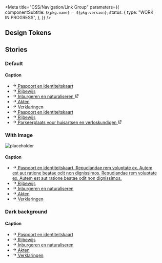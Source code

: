 

<Meta
  title="CSS/Navigation/Link Group"
  parameters={{
    componentSubtitle: `${pkg.name} - ${pkg.version}`,
    status: {
      type: "WORK IN PROGRESS",
    },
  }}
/>

<Description markdown={readme} />

## Design Tokens

<DesignTokenDocBlock categoryName="Link Group" viewType="table" />

## Stories

### Default

<Canvas>
  <Story name="Default">
    <div className="denhaag-link-group">
      <h4 className="utrecht-heading-4 denhaag-link-group__caption">Caption</h4>
      <ul className="utrecht-link-list utrecht-link-list--html-ul denhaag-link-group__list">
        <li className="denhaag-link-group__list-item">
          <a
            href="https://nl-design-system.github.io/denhaag/"
            className="denhaag-link denhaag-link--with-icon denhaag-link--with-icon-start"
          >
            <svg
              width="1em"
              height="1em"
              viewBox="0 0 24 24"
              fill="none"
              xmlns="http://www.w3.org/2000/svg"
              className="denhaag-icon"
              focusable="false"
              aria-hidden="true"
              shapeRendering="auto"
            >
              <path
                d="M12.293 5.293a1 1 0 011.414 0l6 6a1 1 0 010 1.414l-6 6a1 1 0 01-1.414-1.414L16.586 13H5a1 1 0 110-2h11.586l-4.293-4.293a1 1 0 010-1.414z"
                fill="currentColor"
              ></path>
            </svg>
            <span className="denhaag-link__label">Paspoort en identiteitskaart</span>
          </a>
        </li>
        <li className="denhaag-link-group__list-item">
          <a
            href="https://nl-design-system.github.io/denhaag/"
            className="denhaag-link denhaag-link--with-icon denhaag-link--with-icon-start"
          >
            <svg
              width="1em"
              height="1em"
              viewBox="0 0 24 24"
              fill="none"
              xmlns="http://www.w3.org/2000/svg"
              className="denhaag-icon"
              focusable="false"
              aria-hidden="true"
              shapeRendering="auto"
            >
              <path
                d="M12.293 5.293a1 1 0 011.414 0l6 6a1 1 0 010 1.414l-6 6a1 1 0 01-1.414-1.414L16.586 13H5a1 1 0 110-2h11.586l-4.293-4.293a1 1 0 010-1.414z"
                fill="currentColor"
              ></path>
            </svg>
            <span className="denhaag-link__label">Rijbewijs</span>
          </a>
        </li>
        <li className="denhaag-link-group__list-item">
          <a
            href="https://nl-design-system.github.io/denhaag/"
            className="denhaag-link denhaag-link--with-icon denhaag-link--with-icon-start"
          >
            <svg
              width="1em"
              height="1em"
              viewBox="0 0 24 24"
              fill="none"
              xmlns="http://www.w3.org/2000/svg"
              className="denhaag-icon"
              focusable="false"
              aria-hidden="true"
              shapeRendering="auto"
            >
              <path
                d="M12.293 5.293a1 1 0 011.414 0l6 6a1 1 0 010 1.414l-6 6a1 1 0 01-1.414-1.414L16.586 13H5a1 1 0 110-2h11.586l-4.293-4.293a1 1 0 010-1.414z"
                fill="currentColor"
              ></path>
            </svg>
            <span className="denhaag-link__label">Inburgeren en naturaliseren</span>
            <svg
              width="1em"
              height="1em"
              viewBox="0 0 24 24"
              fill="none"
              xmlns="http://www.w3.org/2000/svg"
              className="denhaag-icon"
              focusable="false"
              aria-hidden="true"
              shapeRendering="auto"
            >
              <path
                d="M14 5C13.4477 5 13 4.55228 13 4C13 3.44772 13.4477 3 14 3H20C20.2652 3 20.5196 3.10536 20.7071 3.29289C20.8946 3.48043 21 3.73478 21 4L21 10C21 10.5523 20.5523 11 20 11C19.4477 11 19 10.5523 19 10L19 6.41422L9.70711 15.7071C9.31658 16.0976 8.68342 16.0976 8.29289 15.7071C7.90237 15.3166 7.90237 14.6834 8.29289 14.2929L17.5858 5H14ZM3 7C3 5.89543 3.89543 5 5 5H10C10.5523 5 11 5.44772 11 6C11 6.55228 10.5523 7 10 7H5V19H17V14C17 13.4477 17.4477 13 18 13C18.5523 13 19 13.4477 19 14V19C19 20.1046 18.1046 21 17 21H5C3.89543 21 3 20.1046 3 19V7Z"
                fill="currentColor"
              ></path>
            </svg>
          </a>
        </li>
        <li className="denhaag-link-group__list-item">
          <a
            href="https://nl-design-system.github.io/denhaag/"
            className="denhaag-link denhaag-link--with-icon denhaag-link--with-icon-start"
          >
            <svg
              width="1em"
              height="1em"
              viewBox="0 0 24 24"
              fill="none"
              xmlns="http://www.w3.org/2000/svg"
              className="denhaag-icon"
              focusable="false"
              aria-hidden="true"
              shapeRendering="auto"
            >
              <path
                d="M12.293 5.293a1 1 0 011.414 0l6 6a1 1 0 010 1.414l-6 6a1 1 0 01-1.414-1.414L16.586 13H5a1 1 0 110-2h11.586l-4.293-4.293a1 1 0 010-1.414z"
                fill="currentColor"
              ></path>
            </svg>
            <span className="denhaag-link__label">Akten</span>
          </a>
        </li>
        <li className="denhaag-link-group__list-item">
          <a
            href="https://nl-design-system.github.io/denhaag/"
            className="denhaag-link denhaag-link--with-icon denhaag-link--with-icon-start"
          >
            <svg
              width="1em"
              height="1em"
              viewBox="0 0 24 24"
              fill="none"
              xmlns="http://www.w3.org/2000/svg"
              className="denhaag-icon"
              focusable="false"
              aria-hidden="true"
              shapeRendering="auto"
            >
              <path
                d="M12.293 5.293a1 1 0 011.414 0l6 6a1 1 0 010 1.414l-6 6a1 1 0 01-1.414-1.414L16.586 13H5a1 1 0 110-2h11.586l-4.293-4.293a1 1 0 010-1.414z"
                fill="currentColor"
              ></path>
            </svg>
            <span className="denhaag-link__label">Verklaringen</span>
          </a>
        </li>
        <li className="denhaag-link-group__list-item">
          <a
            href="https://nl-design-system.github.io/denhaag/"
            className="denhaag-link denhaag-link--with-icon denhaag-link--with-icon-start"
          >
            <svg
              width="1em"
              height="1em"
              viewBox="0 0 24 24"
              fill="none"
              xmlns="http://www.w3.org/2000/svg"
              className="denhaag-icon"
              focusable="false"
              aria-hidden="true"
              shapeRendering="auto"
            >
              <path
                d="M12.293 5.293a1 1 0 011.414 0l6 6a1 1 0 010 1.414l-6 6a1 1 0 01-1.414-1.414L16.586 13H5a1 1 0 110-2h11.586l-4.293-4.293a1 1 0 010-1.414z"
                fill="currentColor"
              ></path>
            </svg>
            <span className="denhaag-link__label">Paspoort en identiteitskaart</span>
          </a>
        </li>
        <li className="denhaag-link-group__list-item">
          <a
            href="https://nl-design-system.github.io/denhaag/"
            className="denhaag-link denhaag-link--with-icon denhaag-link--with-icon-start"
          >
            <svg
              width="1em"
              height="1em"
              viewBox="0 0 24 24"
              fill="none"
              xmlns="http://www.w3.org/2000/svg"
              className="denhaag-icon"
              focusable="false"
              aria-hidden="true"
              shapeRendering="auto"
            >
              <path
                d="M12.293 5.293a1 1 0 011.414 0l6 6a1 1 0 010 1.414l-6 6a1 1 0 01-1.414-1.414L16.586 13H5a1 1 0 110-2h11.586l-4.293-4.293a1 1 0 010-1.414z"
                fill="currentColor"
              ></path>
            </svg>
            <span className="denhaag-link__label">Rijbewijs</span>
          </a>
        </li>
        <li className="denhaag-link-group__list-item">
          <a
            href="https://nl-design-system.github.io/denhaag/"
            className="denhaag-link denhaag-link--with-icon denhaag-link--with-icon-start"
          >
            <svg
              width="1em"
              height="1em"
              viewBox="0 0 24 24"
              fill="none"
              xmlns="http://www.w3.org/2000/svg"
              className="denhaag-icon"
              focusable="false"
              aria-hidden="true"
              shapeRendering="auto"
            >
              <path
                d="M12.293 5.293a1 1 0 011.414 0l6 6a1 1 0 010 1.414l-6 6a1 1 0 01-1.414-1.414L16.586 13H5a1 1 0 110-2h11.586l-4.293-4.293a1 1 0 010-1.414z"
                fill="currentColor"
              ></path>
            </svg>
            <span className="denhaag-link__label">Parkeerplaats voor huisartsen en verloskundigen</span>
            <svg
              width="1em"
              height="1em"
              viewBox="0 0 24 24"
              fill="none"
              xmlns="http://www.w3.org/2000/svg"
              className="denhaag-icon"
              focusable="false"
              aria-hidden="true"
              shapeRendering="auto"
            >
              <path
                d="M14 5C13.4477 5 13 4.55228 13 4C13 3.44772 13.4477 3 14 3H20C20.2652 3 20.5196 3.10536 20.7071 3.29289C20.8946 3.48043 21 3.73478 21 4L21 10C21 10.5523 20.5523 11 20 11C19.4477 11 19 10.5523 19 10L19 6.41422L9.70711 15.7071C9.31658 16.0976 8.68342 16.0976 8.29289 15.7071C7.90237 15.3166 7.90237 14.6834 8.29289 14.2929L17.5858 5H14ZM3 7C3 5.89543 3.89543 5 5 5H10C10.5523 5 11 5.44772 11 6C11 6.55228 10.5523 7 10 7H5V19H17V14C17 13.4477 17.4477 13 18 13C18.5523 13 19 13.4477 19 14V19C19 20.1046 18.1046 21 17 21H5C3.89543 21 3 20.1046 3 19V7Z"
                fill="currentColor"
              ></path>
            </svg>
          </a>
        </li>
      </ul>
    </div>
  </Story>
</Canvas>

### With Image

<Canvas>
  <Story name="With Image">
    <div className="denhaag-link-group">
      <img
        className="denhaag-link-group__image"
        src="https://images.unsplash.com/photo-1569235186275-626cb53b83ce?w=140&h=140"
        alt="placeholder"
      />
      <h4 className="utrecht-heading-4 denhaag-link-group__caption">Caption</h4>
      <ul className="utrecht-link-list utrecht-link-list--html-ul denhaag-link-group__list">
        <li className="denhaag-link-group__list-item">
          <a
            href="https://nl-design-system.github.io/denhaag/"
            className="denhaag-link denhaag-link--with-icon denhaag-link--with-icon-start"
          >
            <svg
              width="1em"
              height="1em"
              viewBox="0 0 24 24"
              fill="none"
              xmlns="http://www.w3.org/2000/svg"
              className="denhaag-icon"
              focusable="false"
              aria-hidden="true"
              shapeRendering="auto"
            >
              <path
                d="M12.293 5.293a1 1 0 011.414 0l6 6a1 1 0 010 1.414l-6 6a1 1 0 01-1.414-1.414L16.586 13H5a1 1 0 110-2h11.586l-4.293-4.293a1 1 0 010-1.414z"
                fill="currentColor"
              ></path>
            </svg>
            <span className="denhaag-link__label">
              Paspoort en identiteitskaart. Repudiandae rem voluptate ex. Autem est aut ratione beatae odit non
              dignissimos. Repudiandae rem voluptate ex. Autem est aut ratione beatae odit non dignissimos.
            </span>
          </a>
        </li>
        <li className="denhaag-link-group__list-item">
          <a
            href="https://nl-design-system.github.io/denhaag/"
            className="denhaag-link denhaag-link--with-icon denhaag-link--with-icon-start"
          >
            <svg
              width="1em"
              height="1em"
              viewBox="0 0 24 24"
              fill="none"
              xmlns="http://www.w3.org/2000/svg"
              className="denhaag-icon"
              focusable="false"
              aria-hidden="true"
              shapeRendering="auto"
            >
              <path
                d="M12.293 5.293a1 1 0 011.414 0l6 6a1 1 0 010 1.414l-6 6a1 1 0 01-1.414-1.414L16.586 13H5a1 1 0 110-2h11.586l-4.293-4.293a1 1 0 010-1.414z"
                fill="currentColor"
              ></path>
            </svg>
            <span className="denhaag-link__label">Rijbewijs</span>
          </a>
        </li>
        <li className="denhaag-link-group__list-item">
          <a
            href="https://nl-design-system.github.io/denhaag/"
            className="denhaag-link denhaag-link--with-icon denhaag-link--with-icon-start"
          >
            <svg
              width="1em"
              height="1em"
              viewBox="0 0 24 24"
              fill="none"
              xmlns="http://www.w3.org/2000/svg"
              className="denhaag-icon"
              focusable="false"
              aria-hidden="true"
              shapeRendering="auto"
            >
              <path
                d="M12.293 5.293a1 1 0 011.414 0l6 6a1 1 0 010 1.414l-6 6a1 1 0 01-1.414-1.414L16.586 13H5a1 1 0 110-2h11.586l-4.293-4.293a1 1 0 010-1.414z"
                fill="currentColor"
              ></path>
            </svg>
            <span className="denhaag-link__label">Inburgeren en naturaliseren</span>
          </a>
        </li>
        <li className="denhaag-link-group__list-item">
          <a
            href="https://nl-design-system.github.io/denhaag/"
            className="denhaag-link denhaag-link--with-icon denhaag-link--with-icon-start"
          >
            <svg
              width="1em"
              height="1em"
              viewBox="0 0 24 24"
              fill="none"
              xmlns="http://www.w3.org/2000/svg"
              className="denhaag-icon"
              focusable="false"
              aria-hidden="true"
              shapeRendering="auto"
            >
              <path
                d="M12.293 5.293a1 1 0 011.414 0l6 6a1 1 0 010 1.414l-6 6a1 1 0 01-1.414-1.414L16.586 13H5a1 1 0 110-2h11.586l-4.293-4.293a1 1 0 010-1.414z"
                fill="currentColor"
              ></path>
            </svg>
            <span className="denhaag-link__label">Akten</span>
          </a>
        </li>
        <li className="denhaag-link-group__list-item">
          <a
            href="https://nl-design-system.github.io/denhaag/"
            className="denhaag-link denhaag-link--with-icon denhaag-link--with-icon-start"
          >
            <svg
              width="1em"
              height="1em"
              viewBox="0 0 24 24"
              fill="none"
              xmlns="http://www.w3.org/2000/svg"
              className="denhaag-icon"
              focusable="false"
              aria-hidden="true"
              shapeRendering="auto"
            >
              <path
                d="M12.293 5.293a1 1 0 011.414 0l6 6a1 1 0 010 1.414l-6 6a1 1 0 01-1.414-1.414L16.586 13H5a1 1 0 110-2h11.586l-4.293-4.293a1 1 0 010-1.414z"
                fill="currentColor"
              ></path>
            </svg>
            <span className="denhaag-link__label">Verklaringen</span>
          </a>
        </li>
      </ul>
    </div>
  </Story>
</Canvas>

### Dark background

<Canvas>
  <Story name="Dark background">
    <div
      className="denhaag-link-group denhaag-link-group--dark"
      style={{ backgroundColor: "#2D2D2D", padding: "1rem" }}
    >
      <h4 className="utrecht-heading-4 denhaag-link-group__caption">Caption</h4>
      <ul className="utrecht-link-list utrecht-link-list--html-ul denhaag-link-group__list">
        <li className="denhaag-link-group__list-item">
          <a
            href="https://nl-design-system.github.io/denhaag/"
            className="denhaag-link denhaag-link--with-icon denhaag-link--with-icon-start"
          >
            <svg
              width="1em"
              height="1em"
              viewBox="0 0 24 24"
              fill="none"
              xmlns="http://www.w3.org/2000/svg"
              className="denhaag-icon"
              focusable="false"
              aria-hidden="true"
              shapeRendering="auto"
            >
              <path
                d="M12.293 5.293a1 1 0 011.414 0l6 6a1 1 0 010 1.414l-6 6a1 1 0 01-1.414-1.414L16.586 13H5a1 1 0 110-2h11.586l-4.293-4.293a1 1 0 010-1.414z"
                fill="currentColor"
              ></path>
            </svg>
            <span className="denhaag-link__label">Paspoort en identiteitskaart</span>
          </a>
        </li>
        <li className="denhaag-link-group__list-item">
          <a
            href="https://nl-design-system.github.io/denhaag/"
            className="denhaag-link denhaag-link--with-icon denhaag-link--with-icon-start"
          >
            <svg
              width="1em"
              height="1em"
              viewBox="0 0 24 24"
              fill="none"
              xmlns="http://www.w3.org/2000/svg"
              className="denhaag-icon"
              focusable="false"
              aria-hidden="true"
              shapeRendering="auto"
            >
              <path
                d="M12.293 5.293a1 1 0 011.414 0l6 6a1 1 0 010 1.414l-6 6a1 1 0 01-1.414-1.414L16.586 13H5a1 1 0 110-2h11.586l-4.293-4.293a1 1 0 010-1.414z"
                fill="currentColor"
              ></path>
            </svg>
            <span className="denhaag-link__label">Rijbewijs</span>
          </a>
        </li>
        <li className="denhaag-link-group__list-item">
          <a
            href="https://nl-design-system.github.io/denhaag/"
            className="denhaag-link denhaag-link--with-icon denhaag-link--with-icon-start"
          >
            <svg
              width="1em"
              height="1em"
              viewBox="0 0 24 24"
              fill="none"
              xmlns="http://www.w3.org/2000/svg"
              className="denhaag-icon"
              focusable="false"
              aria-hidden="true"
              shapeRendering="auto"
            >
              <path
                d="M12.293 5.293a1 1 0 011.414 0l6 6a1 1 0 010 1.414l-6 6a1 1 0 01-1.414-1.414L16.586 13H5a1 1 0 110-2h11.586l-4.293-4.293a1 1 0 010-1.414z"
                fill="currentColor"
              ></path>
            </svg>
            <span className="denhaag-link__label">Inburgeren en naturaliseren</span>
          </a>
        </li>
        <li className="denhaag-link-group__list-item">
          <a
            href="https://nl-design-system.github.io/denhaag/"
            className="denhaag-link denhaag-link--with-icon denhaag-link--with-icon-start"
          >
            <svg
              width="1em"
              height="1em"
              viewBox="0 0 24 24"
              fill="none"
              xmlns="http://www.w3.org/2000/svg"
              className="denhaag-icon"
              focusable="false"
              aria-hidden="true"
              shapeRendering="auto"
            >
              <path
                d="M12.293 5.293a1 1 0 011.414 0l6 6a1 1 0 010 1.414l-6 6a1 1 0 01-1.414-1.414L16.586 13H5a1 1 0 110-2h11.586l-4.293-4.293a1 1 0 010-1.414z"
                fill="currentColor"
              ></path>
            </svg>
            <span className="denhaag-link__label">Akten</span>
          </a>
        </li>
        <li className="denhaag-link-group__list-item">
          <a
            href="https://nl-design-system.github.io/denhaag/"
            className="denhaag-link denhaag-link--with-icon denhaag-link--with-icon-start"
          >
            <svg
              width="1em"
              height="1em"
              viewBox="0 0 24 24"
              fill="none"
              xmlns="http://www.w3.org/2000/svg"
              className="denhaag-icon"
              focusable="false"
              aria-hidden="true"
              shapeRendering="auto"
            >
              <path
                d="M12.293 5.293a1 1 0 011.414 0l6 6a1 1 0 010 1.414l-6 6a1 1 0 01-1.414-1.414L16.586 13H5a1 1 0 110-2h11.586l-4.293-4.293a1 1 0 010-1.414z"
                fill="currentColor"
              ></path>
            </svg>
            <span className="denhaag-link__label">Verklaringen</span>
          </a>
        </li>
      </ul>
    </div>
  </Story>
</Canvas>
